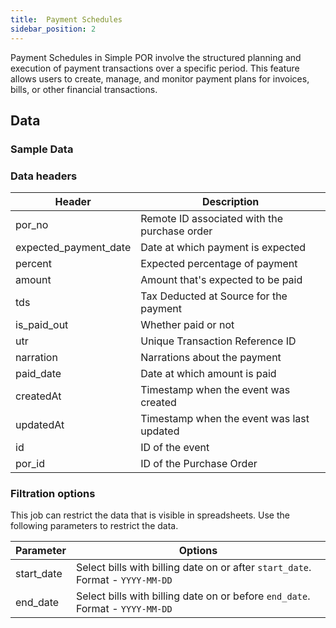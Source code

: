```yaml
---
title:  Payment Schedules 
sidebar_position: 2
---
```


Payment Schedules in Simple POR involve the structured planning and execution of payment transactions over a specific period. This feature allows users to create, manage, and monitor payment plans for invoices, bills, or other financial transactions. 

<AddJob
  template="gsheet_simplepor_db_payment_schedules"
/>

## Data

### Sample Data

<Gsheet
  src="https://docs.google.com/spreadsheets/d/14xpjjn0KR9oWi4zoM7JEfvAuiwR5ybX_0dVTZxmmwRI/edit#gid=1362499106"
/>


### Data headers

| Header                        | Description                                              |
|-------------------------------|----------------------------------------------------------|
| por_no                        | Remote ID associated with the purchase order             |
| expected_payment_date         | Date at which payment is expected                        |
| percent                       | Expected percentage of payment                           |
| amount                        | Amount that's expected to be paid                        |
| tds                           | Tax Deducted at Source for the payment                   |
| is_paid_out                   | Whether paid or not                                      |
| utr                           | Unique Transaction Reference ID                          |
| narration                     | Narrations about the payment                             |
| paid_date                     | Date at which amount is paid                             |
| createdAt                     | Timestamp when the event was created                     |
| updatedAt                     | Timestamp when the event was last updated                |
| id                            | ID of the event                                          |
| por_id                        | ID of the Purchase Order                                 |




### Filtration options

This job can restrict the data that is visible in spreadsheets. Use the following parameters to restrict the data.

| Parameter | Options |
|----|----|
| start_date | Select bills with billing date on or after `start_date`. Format - `YYYY-MM-DD` |
| end_date | Select bills with billing date on or before `end_date`. Format - `YYYY-MM-DD` |

<!---
## Others

### Similar jobs

Similar sort of data can be achieved by using get accounting transaction job and filtering it by invoice type. 

### Reports that use this job

Here are some of the report templates that use this job: 
-->